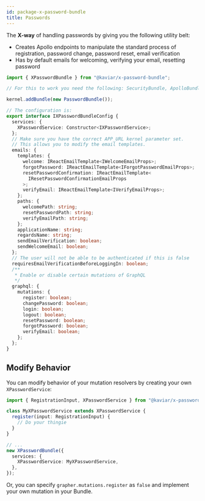 ```yaml
---
id: package-x-password-bundle
title: Passwords
---
```



<PackageHeader version="1.0.5" packageName="x-password-bundle" containsTypeDefs />

The **X-way** of handling passwords by giving you the following utility belt:

- Creates Apollo endpoints to manipulate the standard process of registration, password change, password reset, email verification
- Has by default emails for welcoming, verifying your email, resetting password

```typescript
import { XPasswordBundle } from "@kaviar/x-password-bundle";

// For this to work you need the following: SecurityBundle, ApolloBundle, ApolloSecurityBundle, SecurityMongoBundle, XBundle

kernel.addBundle(new PasswordBundle());

// The configuration is:
export interface IXPasswordBundleConfig {
  services: {
    XPasswordService: Constructor<IXPasswordService>;
  };
  // Make sure you have the correct APP_URL kernel parameter set.
  // This allows you to modify the email templates.
  emails: {
    templates: {
      welcome: IReactEmailTemplate<IWelcomeEmailProps>;
      forgotPassword: IReactEmailTemplate<IForgotPasswordEmailProps>;
      resetPasswordConfirmation: IReactEmailTemplate<
        IResetPasswordConfirmationEmailProps
      >;
      verifyEmail: IReactEmailTemplate<IVerifyEmailProps>;
    };
    paths: {
      welcomePath: string;
      resetPasswordPath: string;
      verifyEmailPath: string;
    };
    applicationName: string;
    regardsName: string;
    sendEmailVerification: boolean;
    sendWelcomeEmail: boolean;
  };
  // The user will not be able to be authenticated if this is false
  requiresEmailVerificationBeforeLoggingIn: boolean;
  /**
   * Enable or disable certain mutations of GraphQL
   */
  graphql: {
    mutations: {
      register: boolean;
      changePassword: boolean;
      login: boolean;
      logout: boolean;
      resetPassword: boolean;
      forgotPassword: boolean;
      verifyEmail: boolean;
    };
  };
}
```

## Modify Behavior

You can modify behavior of your mutation resolvers by creating your own `XPasswordService`:

```ts
import { RegistrationInput, XPasswordService } from "@kaviar/x-password-bundle";

class MyXPasswordService extends XPasswordService {
  register(input: RegistrationInput) {
    // Do your thingie
  }
}

// ...
new XPasswordBundle({
  services: {
    XPasswordService: MyXPasswordService,
  },
});
```

Or, you can specify `grapher.mutations.register` as `false` and implement your own mutation in your Bundle.
